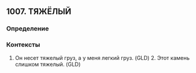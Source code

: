 ## 1007. ТЯЖЁЛЫЙ
### Определение


### Контексты
1. Он несет тяжелый груз, а у меня легкий груз. (GLD) 2. Этот камень слишком тяжелый. (GLD)


